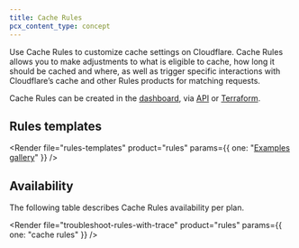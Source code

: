 ```yaml
---
title: Cache Rules
pcx_content_type: concept
---
```



Use Cache Rules to customize cache settings on Cloudflare. Cache Rules allows you to make adjustments to what is eligible to cache, how long it should be cached and where, as well as trigger specific interactions with Cloudflare’s cache and other Rules products for matching requests.

Cache Rules can be created in the [dashboard](/cache/how-to/cache-rules/create-dashboard/), via [API](/cache/how-to/cache-rules/create-api/) or [Terraform](/cache/how-to/cache-rules/terraform-example/).

## Rules templates

<Render
	file="rules-templates"
	product="rules"
	params={{ one: "[Examples gallery](/cache/how-to/cache-rules/examples/)" }}
/>

## Availability

The following table describes Cache Rules availability per plan.

<FeatureTable id="cache.cache_rules" />

<Render
	file="troubleshoot-rules-with-trace"
	product="rules"
	params={{ one: "cache rules" }}
/>
